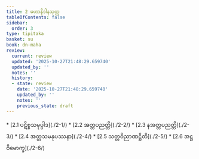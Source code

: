 ```yaml
---
title: 2 မဟာနိဒါနသုတ္တ
tableOfContents: false
sidebar:
  order: 3
type: tipitaka
basket: su
book: dn-maha
review:
  current: review
  updated: '2025-10-27T21:48:29.659740'
  updated_by: ''
  notes: ''
  history:
  - state: review
    date: '2025-10-27T21:48:29.659740'
    updated_by: ''
    notes: ''
    previous_state: draft
---
```



<ReviewStatus review={frontmatter.review} showDetails={true} />

<HypothesisAnnotation frontmatter={frontmatter} />

<DynamicBreadcrumb />



<TableOfContents book="dn-maha" section="2">
* [2.1 ပဋိစ္စသမုပ္ပါဒ](./2-1/)
* [2.2 အတ္တပညတ္တိ](./2-2/)
* [2.3 နအတ္တပညတ္တိ](./2-3/)
* [2.4 အတ္တသမနုပဿနာ](./2-4/)
* [2.5 သတ္တဝိညာဏဋ္ဌိတိ](./2-5/)
* [2.6 အဋ္ဌဝိမောက္ခ](./2-6/)
</TableOfContents>